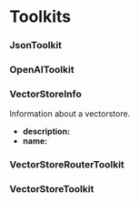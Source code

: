 # Toolkits


### JsonToolkit


### OpenAIToolkit


### VectorStoreInfo


Information about a vectorstore.


- **description:**
- **name:**

### VectorStoreRouterToolkit


### VectorStoreToolkit

